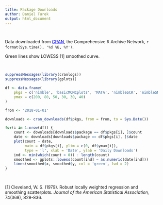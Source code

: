 ```yaml
---
title: Package Downloads
author: Daniel Turek
output: html_document
---
```


<!---
danielturek.github.io/public/packageDownloads/packageDownloads.html
Cleveland, W. S. (1979) Robust locally weighted regression and smoothing scatterplots. J. Amer. Statist. Assoc. 74, 829--836. 
-->

\   

Data downloaded from <a href="https://cran.r-project.org/"
target="_blank" style="color: blue">CRAN</a>, the Comprehensive R
Archive Network, `r format(Sys.time(), '%d %B, %Y')`.

Green lines show LOWESS [1] smoothed curve.

\   

```r
suppressMessages(library(cranlogs))
suppressMessages(library(gplots))

df <- data.frame(
    pkgs = c('nimble', 'basicMCMCplots', 'MATA', 'nimbleSCR', 'nimbleSMC', 'BayesNSGP'),
    ymax = c(200, 80, 50, 30, 30, 40)
)

from <- '2018-01-01'

downloads <- cran_downloads(df$pkgs, from = from, to = Sys.Date())

for(i in 1:nrow(df)) {
    count <- downloads[downloads$package == df$pkgs[i], ]$count
    date <- downloads[downloads$package == df$pkgs[i], ]$date
    plot(count ~ date,
         main = df$pkgs[i], ylim = c(0, df$ymax[i]),
         type = 'l', xlab = 'Date', ylab = 'Daily Downloads')
    ind <- min(which(count > 0)) : length(count)
    smoothed <- gplots::lowess(count[ind] ~ as.numeric(date[ind]))
    lines(smoothed$x, smoothed$y, col = 'green', lwd = 2)
}
```

\   

[1] Cleveland, W. S. (1979). Robust locally weighted regression and smoothing scatterplots. *Journal of the American Statistical Association,* 74(368), 829-836.


\   

\   

\   

\   

\   

\   

\   

\   

\   

\   

\   

\   

\   

\   

\   



